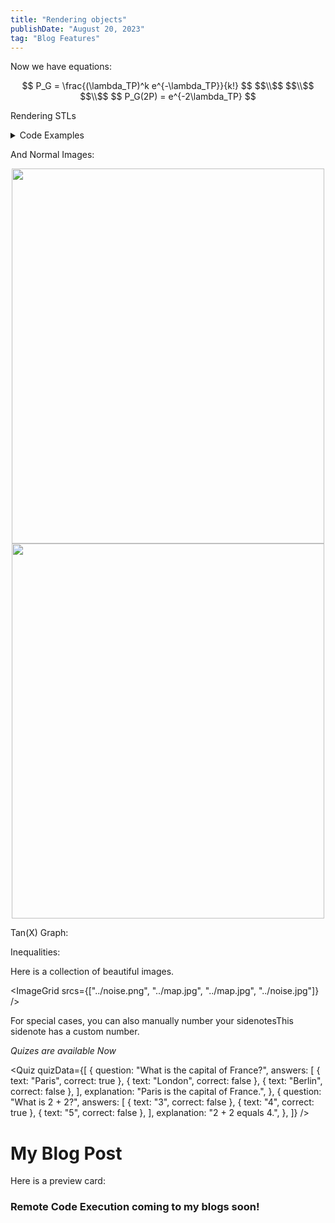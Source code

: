 ```yaml
---
title: "Rendering objects"
publishDate: "August 20, 2023"
tag: "Blog Features"
---
```

Now we have equations:
<center> 
$$ P_G = \frac{(\lambda_TP)^k e^{-\lambda_TP}}{k!} $$
$$\\$$
$$\\$$
$$\\$$
$$ P_G(2P) = e^{-2\lambda_TP} $$
</center>

Rendering STLs

<MeshRenderSwitch url="../full_bot.stl"/>

<details>
<summary>Code Examples</summary>
```js
console.log('Hi pluto!')
```
</details>


And Normal Images:
<center><img src="../map.jpg" width="500" height="600"/></center>

<center><img src="../images/drone.png" width="500" height="600"/></center>

Tan(X) Graph:

<HelloFx />

Inequalities:

<InequalitiesExample />

Here is a collection of beautiful images.

<ImageGrid srcs={["../noise.png", "../map.jpg", "../map.jpg", "../noise.jpg"]} />

<BlogSuggestion link="/blog/default" title="Generating default blog items" />

For special cases, you can also manually number your sidenotes<Sidenote number={42}>This sidenote has a custom number</Sidenote>.

*Quizes are available Now*

<Quiz quizData={[
  {
    question: "What is the capital of France?",
    answers: [
      { text: "Paris", correct: true },
      { text: "London", correct: false },
      { text: "Berlin", correct: false },
    ],
    explanation: "Paris is the capital of France.",
  },
  {
    question: "What is 2 + 2?",
    answers: [
      { text: "3", correct: false },
      { text: "4", correct: true },
      { text: "5", correct: false },
    ],
    explanation: "2 + 2 equals 4.",
  },
]} />

# My Blog Post

Here is a preview card:

<PreviewLink
    title="Introduction to React"
    link="https://example.com/react-intro"
    summary="This article covers the fundamental concepts of React, including components, props, and state."
/>

### Remote Code Execution coming to my blogs soon!

<RustRunner websocketUrl='wss://play.rust-lang.org/websocket' />
<GoRunner />
